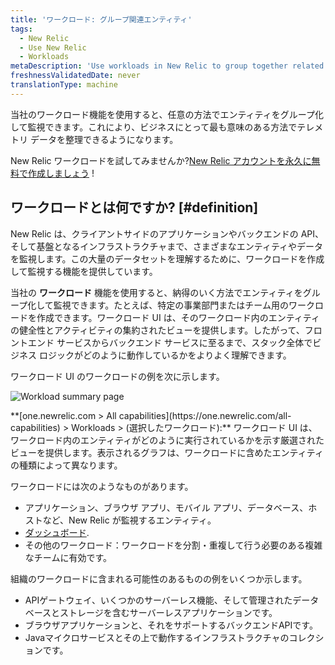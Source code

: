 ```yaml
---
title: 'ワークロード: グループ関連エンティティ'
tags:
  - New Relic
  - Use New Relic
  - Workloads
metaDescription: 'Use workloads in New Relic to group together related entities that make up a business unit or team unit, making it easier to isolate and troubleshoot issues.'
freshnessValidatedDate: never
translationType: machine
---
```


当社のワークロード機能を使用すると、任意の方法でエンティティをグループ化して監視できます。これにより、ビジネスにとって最も意味のある方法でテレメトリ データを整理できるようになります。

New Relic ワークロードを試してみませんか?[New Relic アカウントを永久に無料で作成しましょう](https://newrelic.com/signup) !

## ワークロードとは何ですか? [#definition]

New Relic は、クライアントサイドのアプリケーションやバックエンドの API、そして基盤となるインフラストラクチャまで、さまざまなエンティティやデータを監視します。この大量のデータセットを理解するために、ワークロードを作成して監視する機能を提供しています。

当社の **ワークロード** 機能を使用すると、納得のいく方法でエンティティをグループ化して監視できます。たとえば、特定の事業部門またはチーム用のワークロードを作成できます。ワークロード UI は、そのワークロード内のエンティティの健全性とアクティビティの集約されたビューを提供します。したがって、フロントエンド サービスからバックエンド サービスに至るまで、スタック全体でビジネス ロジックがどのように動作しているかをよりよく理解できます。

ワークロード UI のワークロードの例を次に示します。

<img
  title="Workload summary page"
  alt="Workload summary page"
  src="/images/workloads_screenshot-crop_workload-summary-page.webp"
/>

<figcaption>
  **[one.newrelic.com > All capabilities](https://one.newrelic.com/all-capabilities) > Workloads > (選択したワークロード):** ワークロード UI は、ワークロード内のエンティティがどのように実行されているかを示す厳選されたビューを提供します。表示されるグラフは、ワークロードに含めたエンティティの種類によって異なります。
</figcaption>

ワークロードには次のようなものがあります。

* アプリケーション、ブラウザ アプリ、モバイル アプリ、データベース、ホストなど、New Relic が監視するエンティティ。
* [ダッシュボード](/docs/dashboards/new-relic-one-dashboards/get-started/introduction-new-relic-one-dashboards).
* その他のワークロード：ワークロードを分割・重複して行う必要のある複雑なチームに有効です。

組織のワークロードに含まれる可能性のあるものの例をいくつか示します。

* APIゲートウェイ、いくつかのサーバーレス機能、そして管理されたデータベースとストレージを含むサーバーレスアプリケーションです。
* ブラウザアプリケーションと、それをサポートするバックエンドAPIです。
* Javaマイクロサービスとその上で動作するインフラストラクチャのコレクションです。
